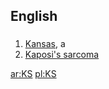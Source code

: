 {{see|ks}}
==English==
==={{Abbreviation}}===
#[[Kansas]], a {{USstate}}
#[[w:Kaposi's sarcoma|Kaposi's sarcoma]]

[[ar:KS]]
[[pl:KS]]
